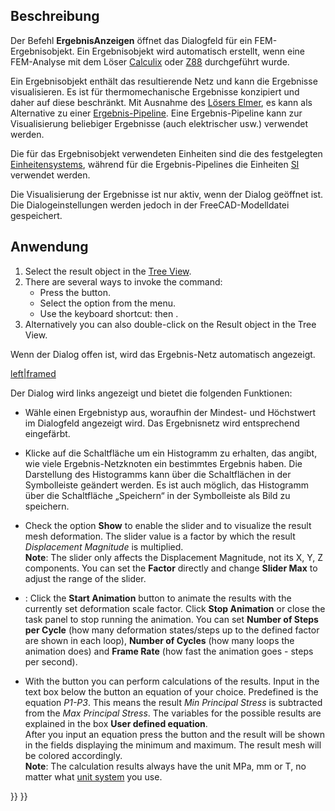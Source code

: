 <languages/>

{{Docnav
|[[FEM_ResultsPurge/de|ErgebnisseLöschen]]
|[[FEM_PostApplyChanges/de| NachbereitungÄnderungenAnwenden]]
|[[FEM_Workbench/de|FEM]]
|IconL=FEM_ResultsPurge.svg
|IconR=FEM_PostApplyChanges.svg
|IconC=Workbench_FEM.svg
}}

{{GuiCommand/de
|Name=FEM ResultShow
|Name/de=Ergebnis Anzeigen
|MenuLocation=Ergebnisse → Ergebnis Anzeigen
|Workbenches=[[FEM_Workbench/de|FEM]]
|Shortcut={{KEY|R}} {{KEY|S}}
|SeeAlso/de=[[FEM_PostPipelineFromResult/de|FEM Ergebnis-Pipeline]], [[FEM_tutorial/de|FEM Tutorium]]
}}

<span id="Description"></span>
==Beschreibung==

Der Befehl '''ErgebnisAnzeigen''' öffnet das Dialogfeld für ein FEM-Ergebnisobjekt. Ein Ergebnisobjekt wird automatisch erstellt, wenn eine FEM-Analyse mit dem Löser [[FEM_SolverCalculixCcxtools/de|Calculix]] oder [[FEM_SolverZ88/de|Z88]] durchgeführt wurde.

Ein Ergebnisobjekt enthält das resultierende Netz und kann die Ergebnisse visualisieren. Es ist für thermomechanische Ergebnisse konzipiert und daher auf diese beschränkt. Mit Ausnahme des [[FEM_SolverElmer/de|Lösers Elmer]], es kann als Alternative zu einer [[FEM_PostPipelineFromResult/de|Ergebnis-Pipeline]]. Eine Ergebnis-Pipeline kann zur Visualisierung beliebiger Ergebnisse (auch elektrischer usw.) verwendet werden.

Die für das Ergebnisobjekt verwendeten Einheiten sind die des festgelegten [[Preferences_Editor/de#Units|Einheitensystems]], während für die Ergebnis-Pipelines die Einheiten [https://en.wikipedia.org/wiki/International_System_of_Units SI] verwendet werden.

Die Visualisierung der Ergebnisse ist nur aktiv, wenn der Dialog geöffnet ist. Die Dialogeinstellungen werden jedoch in der FreeCAD-Modelldatei gespeichert.

<span id="Usage"></span>
==Anwendung==

# Select the result object in the [[Tree_View|Tree View]].
# There are several ways to invoke the command:
#* Press the {{Button|[[Image:FEM_ResultShow.svg|16px]] [[FEM_ResultShow|Show Result]]}} button.
#* Select the {{MenuCommand|Results → [[Image:FEM_ResultShow.svg|16px]] Show Result}} option from the menu.
#* Use the keyboard shortcut: {{KEY|R}} then {{KEY|S}}.
# Alternatively you can also double-click on the Result object in the Tree View.

Wenn der Dialog offen ist, wird das Ergebnis-Netz automatisch angezeigt.

[[File:FEM_Result-Object-Dialog.png|left|framed]]

Der Dialog wird links angezeigt und bietet die folgenden Funktionen:

* Wähle einen Ergebnistyp aus, woraufhin der Mindest- und Höchstwert im Dialogfeld angezeigt wird. Das Ergebnisnetz wird entsprechend eingefärbt.

* Klicke auf die Schaltfläche {{Button|'''Histogramm'''}} um ein Histogramm zu erhalten, das angibt, wie viele Ergebnis-Netzknoten ein bestimmtes Ergebnis haben. Die Darstellung des Histogramms kann über die Schaltflächen in der Symbolleiste geändert werden. Es ist auch möglich, das Histogramm über die Schaltfläche „Speichern“ in der Symbolleiste als Bild zu speichern.

* Check the option '''Show''' to enable the slider and to visualize the result mesh deformation. The slider value is a factor by which the result ''Displacement Magnitude'' is multiplied.</br>'''Note''': The slider only affects the Displacement Magnitude, not its X, Y, Z components. You can set the '''Factor''' directly and change '''Slider Max''' to adjust the range of the slider.

* {{Version|1.1}}: Click the '''Start Animation''' button to animate the results with the currently set deformation scale factor. Click '''Stop Animation''' or close the task panel to stop running the animation. You can set '''Number of Steps per Cycle''' (how many deformation states/steps up to the defined factor are shown in each loop), '''Number of Cycles''' (how many loops the animation does) and '''Frame Rate''' (how fast the animation goes - steps per second).

* With the button {{Button|'''Calculate'''}} you can perform calculations of the results. Input in the text box below the button an equation of your choice. Predefined is the equation ''P1-P3''. This means the result ''Min Principal Stress'' is subtracted from the ''Max Principal Stress''. The variables for the possible results are explained in the box '''User defined equation'''.</br>After you input an equation press the button and the result will be shown in the fields displaying the minimum and maximum. The result mesh will be colored accordingly.</br>'''Note''': The calculation results always have the unit MPa, mm or T, no matter what [[Preferences_Editor#Units|unit system]] you use.


{{Docnav
|[[FEM_ResultsPurge/de|ErgebnisseLöschen]]
|[[FEM_PostApplyChanges/de| NachbereitungÄnderungenAnwenden]]
|[[FEM_Workbench/de|FEM]]
|IconL=FEM_ResultsPurge.svg
|IconR=FEM_PostApplyChanges.svg
|IconC=Workbench_FEM.svg
}}

{{FEM_Tools_navi{{#translation:}}}}
{{Userdocnavi{{#translation:}}}}